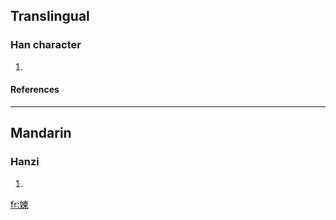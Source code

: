 ==Translingual==
===Han character===
{{Han char|rn=38|rad=女|as=09|sn=12|four=|canj=女木田火 (VDWF)}}
# {{defn|Han|sort=女09}}
====References====
{{Han ref|kx=0267.210|dkj=06526|hdz=21064.080|uh=5AA1|ud=23201}}

----
==Mandarin==
===Hanzi===
{{cmn-hanzi|pin=[[liàn]] (lian4), [[yú]] (yu2)|wg=lien<sup>4</sup>, yü<sup>2</sup>}}
# {{defn|Mandarin}}

[[fr:媡]]